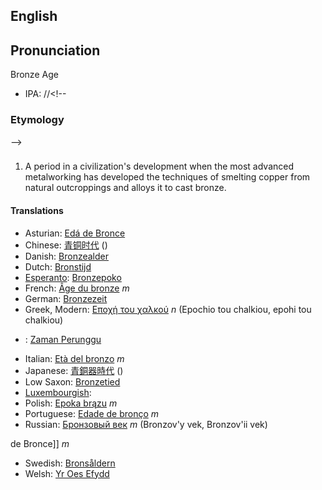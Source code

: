 {{Wikipedia}}
==English==
==Pronunciation==
Bronze Age
*IPA: //<!--

=== Etymology ===-->

=== ===
#A period in a civilization's development when the most advanced metalworking has developed the techniques of smelting copper from natural outcroppings and alloys it to cast bronze.

==== Translations ====

*Asturian: [[Edá de Bronce]]
*Chinese: [[青铜时代]] ()
*Danish: [[Bronzealder]]
*Dutch: [[Bronstijd]]
*[[Esperanto]]: [[Bronzepoko]]
*French: [[Âge du bronze]] ''m''
*German: [[Bronzezeit]]
*Greek, Modern: [[Εποχή του χαλκού]] ''n'' (Epochio tou chalkiou, epohi tou chalkiou)
*{{id}}: [[Zaman Perunggu]]
*Italian: [[Età del bronzo]] ''m''
*Japanese: [[青銅器時代]] ()
*Low Saxon: [[Bronzetied]]
*[[Luxembourgish]]: [[]]
*Polish: [[Epoka brązu]] ''m''
*Portuguese: [[Edade de bronço]] ''m''
*Russian: [[Бронзовый век]] ''m'' (Bronzov'y vek, Bronzov'ii vek)
de Bronce]] ''m''
*Swedish: [[Bronsåldern]]
*Welsh: [[Yr Oes Efydd]]
